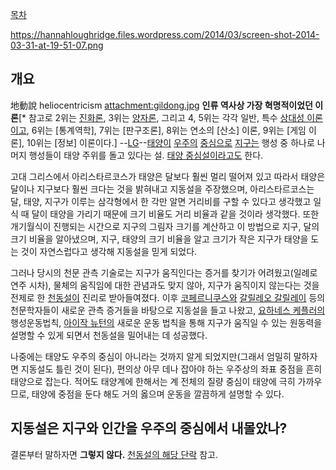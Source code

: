 [[목차]]

https://hannahloughridge.files.wordpress.com/2014/03/screen-shot-2014-03-31-at-19-51-07.png

== 개요 ==
地動說
heliocentricism
attachment:gildong.jpg
'''인류 역사상 가장 혁명적이었던 이론'''[* 참고로 2위는 [[진화론]], 3위는 [[양자론]], 그리고 4, 5위는 각각 일반, 특수 [[상대성 이론]]이고, 6위는 [통계역학], 7위는 [판구조론], 8위는 연소의 [산소] 이론, 9위는 [게임 이론], 10위는 [정보] 이론이다.]
--[http://sports.news.naver.com/sports/index.nhn?category=baseball&ctg=news&mod=read&office_id=109&article_id=0002838752 LG]--[[태양]]이 [[우주]]의 [[중심]]으로 [[지구]]는 행성 중 하나로 나머지 행성들이 태양 주위를 돌고 있다는 설. [[태양 중심설]]이라고도 한다.

고대 그리스에서 아리스타르코스가 태양은 달보다 훨씬 멀리 떨어져 있고 따라서 태양은 달이나 지구보다 훨씬 크다는 것을 밝혀내고 지동설을 주장했으며, 아리스타르코스는 달, 태양, 지구가 이루는 삼각형에서 한 각만 알면 거리비를 구할 수 있다고 생각했고 일식 때 달이 태양을 가리기 때문에 크기 비율도 거리 비율과 같을 것이라 생각했다. 또한 개기월식이 진행되는 시간으로 지구의 그림자 크기를 계산하고 이 방법으로 지구, 달의 크기 비율을 알아냈으며, 지구, 태양의 크기 비율을 알고 크기가 작은 지구가 태양을 도는 것이 자연스럽다고 생각해 지동설을 믿게 되었다.

그러나 당시의 천문 관측 기술로는 지구가 움직인다는 증거를 찾기가 어려웠고(일례로 연주 시차), 물체의 움직임에 대한 관념과도 맞지 않아, 지구가 움직이지 않는다는 것을 전제로 한 [[천동설]]이 진리로 받아들여졌다. 이후 [[코페르니쿠스]]와 [[갈릴레오 갈릴레이]] 등의 천문학자들이 새로운 관측 증거들을 바탕으로 지동설을 들고 나왔고, [[요하네스 케플러]]의 행성운동법칙, [[아이작 뉴턴]]의 새로운 운동 법칙을 통해 지구가 움직일 수 있는 원동력을 설명할 수 있게 되면서 천동설을 밀어내는 데 성공했다.

나중에는 태양도 우주의 중심이 아니라는 것까지 알게 되었지만(그래서 엄밀히 말하자면 지동설도 틀린 것이 된다), 편의상 아무 데나 잡아야 하는 우주상의 좌표 중점을 흔히 태양으로 잡는다. 적어도 태양계에 한해서는 계 전체의 질량 중심이 태양에 극히 가까우므로, 태양에 중점을 둔다 해도 거의 옳으며 운동을 깔끔하게 설명할 수 있다.

== 지동설은 지구와 인간을 우주의 중심에서 내몰았나? ==
결론부터 말하자면 '''그렇지 않다.''' [[천동설#s-4|천동설의 해당 단락]] 참고.
